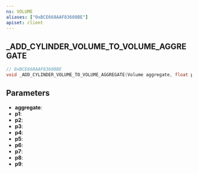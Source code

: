 ```yaml
---
ns: VOLUME
aliases: ["0xBCE668AAF83608BE"]
apiset: client
---
```

## _ADD_CYLINDER_VOLUME_TO_VOLUME_AGGREGATE

```c
// 0xBCE668AAF83608BE
void _ADD_CYLINDER_VOLUME_TO_VOLUME_AGGREGATE(Volume aggregate, float p1, float p2, float p3, float p4, float p5, float p6, float p7, float p8, float p9);
```


## Parameters
* **aggregate**:
* **p1**:
* **p2**:
* **p3**:
* **p4**:
* **p5**:
* **p6**:
* **p7**:
* **p8**:
* **p9**: